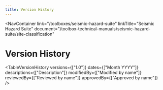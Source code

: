 ```yaml
---
title: Version History
---
```



<NavContainer 
  link="/toolboxes/seismic-hazard-suite"
  linkTitle="Seismic Hazard Suite"
  document="/toolbox-technical-manuals/seismic-hazard-suite/site-classification"
></NavContainer>

# Version History

<TableVersionHistory 
    versions={["1.0"]}
    dates={["Month YYYY"]}
    descriptions={["Description"]}
    modifiedBy={["Modified by name"]}
    reviewedBy={["Reviewed by name"]}
    approvedBy={["Approved by name"]} 
/>
